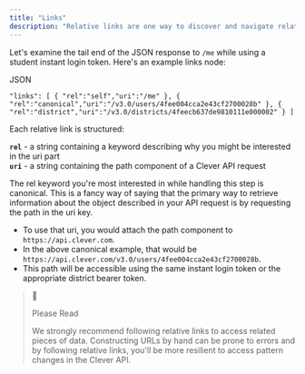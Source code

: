 ```yaml
---
title: "Links"
description: "Relative links are one way to discover and navigate related data."
---
```


Let's examine the tail end of the JSON response to `/me` while using a student instant login token. Here's an example links node:

JSON

`"links":
  [
    { "rel":"self","uri":"/me" },
    { "rel":"canonical","uri":"/v3.0/users/4fee004cca2e43cf2700028b" },
    { "rel":"district","uri":"/v3.0/districts/4feecb637de9810111e000002" }
  ]
`

Each relative link is structured:

**`rel`** \- a string containing a keyword describing why you might be interested in the uri part  
**`uri`** \- a string containing the path component of a Clever API request

The rel keyword you're most interested in while handling this step is canonical. This is a fancy way of saying that the primary way to retrieve information about the object described in your API request is by requesting the path in the uri key.

* To use that uri, you would attach the path component to `https://api.clever.com`.
* In the above canonical example, that would be `https://api.clever.com/v3.0/users/4fee004cca2e43cf2700028b`.
* This path will be accessible using the same instant login token or the appropriate district bearer token.

> 🚧
> 
> Please Read
> 
> We strongly recommend following relative links to access related pieces of data. Constructing URLs by hand can be prone to errors and by following relative links, you'll be more resilient to access pattern changes in the Clever API.